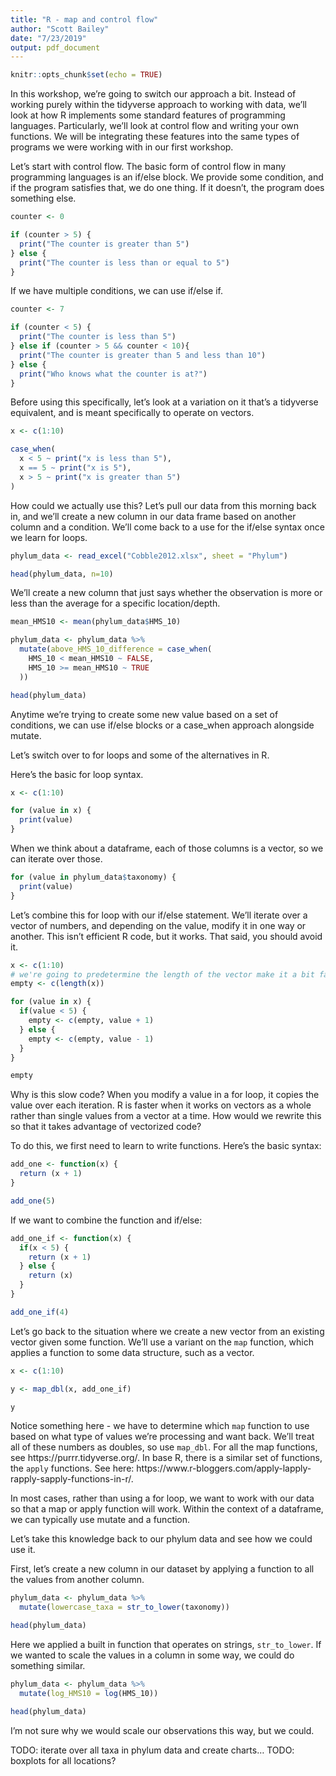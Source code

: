 ```yaml
---
title: "R - map and control flow"
author: "Scott Bailey"
date: "7/23/2019"
output: pdf_document
---
```


```r
knitr::opts_chunk$set(echo = TRUE)
```

In this workshop, we're going to switch our approach a bit. Instead of working purely within the tidyverse approach to working with data, we'll look at how R implements some standard features of programming languages. Particularly, we'll look at control flow and writing your own functions. We will be integrating these features into the same types of programs we were working with in our first workshop. 

Let's start with control flow. The basic form of control flow in many programming languages is an if/else block. We provide some condition, and if the program satisfies that, we do one thing. If it doesn't, the program does something else. 

```r
counter <- 0

if (counter > 5) {
  print("The counter is greater than 5")
} else {
  print("The counter is less than or equal to 5")
}

```

If we have multiple conditions, we can use if/else if.

```r
counter <- 7

if (counter < 5) {
  print("The counter is less than 5")
} else if (counter > 5 && counter < 10){
  print("The counter is greater than 5 and less than 10")
} else {
  print("Who knows what the counter is at?")
}

```

Before using this specifically, let's look at a variation on it that's a tidyverse equivalent, and is meant specifically to operate on vectors.

```r
x <- c(1:10)

case_when(
  x < 5 ~ print("x is less than 5"),
  x == 5 ~ print("x is 5"),
  x > 5 ~ print("x is greater than 5")
)
```

How could we actually use this? Let's pull our data from this morning back in, and we'll create a new column in our data frame based on another column and a condition. We'll come back to a use for the if/else syntax once we learn for loops. 

```r
phylum_data <- read_excel("Cobble2012.xlsx", sheet = "Phylum")

head(phylum_data, n=10)
```

We'll create a new column that just says whether the observation is more or less than the average for a specific location/depth. 

```r
mean_HMS10 <- mean(phylum_data$HMS_10)

phylum_data <- phylum_data %>%
  mutate(above_HMS_10_difference = case_when(
    HMS_10 < mean_HMS10 ~ FALSE,
    HMS_10 >= mean_HMS10 ~ TRUE
  ))

head(phylum_data)
```

Anytime we're trying to create some new value based on a set of conditions, we can use if/else blocks or a case_when approach alongside mutate.

Let's switch over to for loops and some of the alternatives in R. 

Here's the basic for loop syntax.

```r
x <- c(1:10)

for (value in x) {
  print(value)
}
```

When we think about a dataframe, each of those columns is a vector, so we can iterate over those. 

```r
for (value in phylum_data$taxonomy) {
  print(value)
}
```
 
Let's combine this for loop with our if/else statement. We'll iterate over a vector of numbers, and depending on the value, modify it in one way or another. This isn't efficient R code, but it works. That said, you should avoid it.

```r
x <- c(1:10)
# we're going to predetermine the length of the vector make it a bit faster
empty <- c(length(x))

for (value in x) {
  if(value < 5) {
    empty <- c(empty, value + 1)
  } else {
    empty <- c(empty, value - 1)
  }
}

empty
```

Why is this slow code? When you modify a value in a for loop, it copies the value over each iteration. R is faster when it works on vectors as a whole rather than single values from a vector at a time. How would we rewrite this so that it takes advantage of vectorized code?

To do this, we first need to learn to write functions. Here's the basic syntax:

```r
add_one <- function(x) {
  return (x + 1)
}

add_one(5)
```

If we want to combine the function and if/else:

```r
add_one_if <- function(x) {
  if(x < 5) {
    return (x + 1)
  } else {
    return (x)
  }
}

add_one_if(4)
```

Let's go back to the situation where we create a new vector from an existing vector given some function. We'll use a variant on the `map` function, which applies a function to some data structure, such as a vector.

```r
x <- c(1:10)

y <- map_dbl(x, add_one_if)

y
```

Notice something here - we have to determine which `map` function to use based on what type of values we're processing and want back. We'll treat all of these numbers as doubles, so use `map_dbl`. For all the map functions, see https://purrr.tidyverse.org/. In base R, there is a similar set of functions, the `apply` functions. See here: https://www.r-bloggers.com/apply-lapply-rapply-sapply-functions-in-r/.

In most cases, rather than using a for loop, we want to work with our data so that a map or apply function will work. Within the context of a dataframe, we can typically use mutate and a function. 

Let's take this knowledge back to our phylum data and see how we could use it. 

First, let's create a new column in our dataset by applying a function to all the values from another column. 

```r
phylum_data <- phylum_data %>%
  mutate(lowercase_taxa = str_to_lower(taxonomy))

head(phylum_data)
```

Here we applied a built in function that operates on strings, `str_to_lower`. If we wanted to scale the values in a column in some way, we could do something similar. 

```r
phylum_data <- phylum_data %>%
  mutate(log_HMS10 = log(HMS_10))

head(phylum_data)
```

I'm not sure why we would scale our observations this way, but we could. 

TODO: iterate over all taxa in phylum data and create charts...
TODO: boxplots for all locations?
